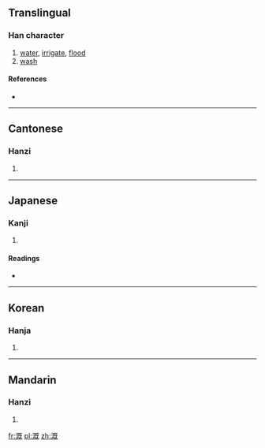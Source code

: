 {{also|漑}}
==Translingual==

===Han character===
{{Han char|rn=85|rad=水|as=09|sn=12|four=3111<sub>4</sub>|canj=水日戈山 (EAIU)}}

# [[water]], [[irrigate]], [[flood]]
# [[wash]]

====References====
* {{Han ref|kx=0639.111|dj=1054.090|hdz=31689.050|uh=6E89|ud=28297|bh=B540|bd=46400}}

----

==Cantonese==

===Hanzi===
{{yue-hanzi|jyut=|y=koi3}}

# {{defn|Cantonese|sort=水09}}

----

==Japanese==

===Kanji===
{{ja-kanji|grade=|rs=水09}}

# {{defn|Japanese|sort=水09}}

====Readings====
* {{ja-readings|on=[[がい]] (gai), [[かい]] (kai)|kun=[[そそぐ]] (sosogu)}}

----

==Korean==

===Hanja===
{{ko-hanja|hangeul=개|eumhun=|rv=gae|mr=kae|y=kay}}

# {{defn|Korean|sort=水09}}

----

==Mandarin==

===Hanzi===
{{cmn-hanzi|pin=[[gài]] ([[gai4]]), [[xiè]] ([[xie4]])|wg=kai<sup>4</sup>, hsieh<sup>4</sup>}}

# {{defn|Mandarin|sort=水09}}

[[fr:溉]]
[[pl:溉]]
[[zh:溉]]